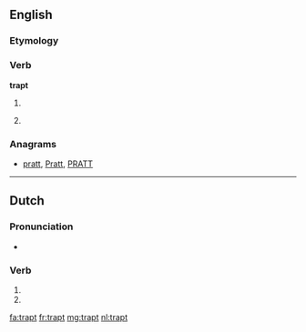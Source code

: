 ==English==

===Etymology===
{{suffix|trap|t}}

===Verb===
'''trapt'''

# {{archaic}} {{past of|trap}}
# {{archaic}} {{alternative form of|trapped}}

===Anagrams===
* [[pratt#English|pratt]], [[Pratt#English|Pratt]], [[PRATT#English|PRATT]]

----

==Dutch==

===Pronunciation===
* {{rhymes|ɑpt|lang=nl}}

===Verb===
{{head|nl}}

# {{nl-verb-form|p=23|n=sg|t=pres|m=ind|trappen}}
# {{nl-verb-form|n=pl|m=imp|trappen}}

[[fa:trapt]]
[[fr:trapt]]
[[mg:trapt]]
[[nl:trapt]]
